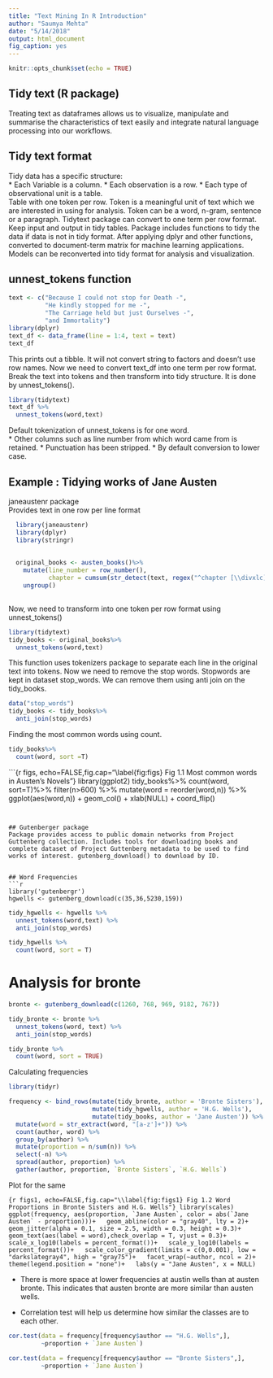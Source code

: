 ```yaml
---
title: "Text Mining In R Introduction"
author: "Saumya Mehta"
date: "5/14/2018"
output: html_document
fig_caption: yes
---
```

<style type="text/css">
.caption {
    font-size: 16pt;
    font-family: raleway;
    color : #9E9E9E;
}
</style>
```r
knitr::opts_chunk$set(echo = TRUE)
```
## Tidy text (R package)
Treating text as dataframes allows us to visualize, manipulate and summarise the characteristics of text easily and integrate natural language processing into our workflows.


## Tidy text format
Tidy data has a specific structure:<br>
    * Each Variable is a column.
    * Each observation is a row.
    * Each type of observational unit is a table.<br>
Table with one token per row. Token is a meaningful unit of text which we are interested in using for analysis. Token can be a word, n-gram, sentence or a paragraph. Tidytext package can convert to one term per row format. Keep input and output in tidy tables. Package includes functions to tidy the data if data is not in tidy format. After applying dplyr and other functions, converted to document-term matrix for machine learning applications. Models can be reconverted into tidy format for analysis and visualization. 


## unnest_tokens function
```r
text <- c("Because I could not stop for Death -",
          "He kindly stopped for me -",
          "The Carriage held but just Ourselves -",
          "and Immortality")
library(dplyr)
text_df <- data_frame(line = 1:4, text = text)
text_df
```
This prints out a tibble. It will not convert string to factors and doesn't use row names. Now we need to convert text_df into one term per row format. Break the text into tokens and then transform into tidy structure. It is done by unnest_tokens(). 
```r
library(tidytext)
text_df %>%
  unnest_tokens(word,text)
```
Default tokenization of unnest_tokens is for one word.<br>
    * Other columns such as line number from which word came from is retained. 
    * Punctuation has been stripped.
    * By default conversion to lower case.


## Example : Tidying works of Jane Austen
janeaustenr package<br>
 Provides text in one row per line format
```r
  library(janeaustenr)
  library(dplyr)
  library(stringr)
  
  
  original_books <- austen_books()%>%
    mutate(line_number = row_number(),
           chapter = cumsum(str_detect(text, regex("^chapter [\\divxlc]",ignore_case = T))))%>%
    ungroup()
    
```
Now, we need to transform into one token per row format using unnest_tokens()
```r
library(tidytext)
tidy_books <- original_books%>%
  unnest_tokens(word,text)
```

This function uses tokenizers package to separate each line in the original text into tokens. Now we need to remove the stop words. Stopwords are kept in dataset stop_words. We can remove them using anti join on the tidy_books.

```r
data("stop_words")
tidy_books <- tidy_books%>%
  anti_join(stop_words)
```
Finding the most common words using count.

```r
tidy_books%>%
  count(word, sort =T)
```

```{r figs, echo=FALSE,fig.cap="\\label{fig:figs} Fig 1.1 Most common words in Austen's Novels"}
library(ggplot2)
tidy_books%>%
  count(word, sort=T)%>%
  filter(n>600) %>% 
  mutate(word = reorder(word,n)) %>% 
  ggplot(aes(word,n)) + 
  geom_col() +
  xlab(NULL) +
  coord_flip()

```


## Gutenberger package
Package provides access to public domain networks from Project Guttenberg collection. Includes tools for downloading books and complete dataset of Project Guttenberg metadata to be used to find works of interest. gutenberg_download() to download by ID.


## Word Frequencies
```r
library('gutenbergr')
hgwells <- gutenberg_download(c(35,36,5230,159))
```

```r
tidy_hgwells <- hgwells %>% 
  unnest_tokens(word,text) %>% 
  anti_join(stop_words)
```

```r
tidy_hgwells %>% 
  count(word, sort = T)
```


# Analysis for bronte 
```r
bronte <- gutenberg_download(c(1260, 768, 969, 9182, 767))

tidy_bronte <- bronte %>%
  unnest_tokens(word, text) %>%
  anti_join(stop_words)

tidy_bronte %>%
  count(word, sort = TRUE)
```

Calculating frequencies
```r
library(tidyr)

frequency <- bind_rows(mutate(tidy_bronte, author = 'Bronte Sisters'),
                       mutate(tidy_hgwells, author = 'H.G. Wells'),
                       mutate(tidy_books, author = 'Jane Austen')) %>% 
  mutate(word = str_extract(word, "[a-z']+")) %>%
  count(author, word) %>% 
  group_by(author) %>% 
  mutate(proportion = n/sum(n)) %>% 
  select(-n) %>% 
  spread(author, proportion) %>% 
  gather(author, proportion, `Bronte Sisters`, `H.G. Wells`)
```
Plot for the same

```{r figs1, echo=FALSE,fig.cap="\\label{fig:figs1} Fig 1.2 Word Proportions in Bronte Sisters and H.G. Wells"}
library(scales)
ggplot(frequency, aes(proportion, `Jane Austen`, color = abs(`Jane Austen` - proportion)))+
  geom_abline(color = "gray40", lty = 2)+
  geom_jitter(alpha = 0.1, size = 2.5, width = 0.3, height = 0.3)+
  geom_text(aes(label = word),check_overlap = T, vjust = 0.3)+
  scale_x_log10(labels = percent_format())+
  scale_y_log10(labels = percent_format())+
  scale_color_gradient(limits = c(0,0.001), low = "darkslategray4", high = "gray75")+
  facet_wrap(~author, ncol = 2)+
  theme(legend.position = "none")+
  labs(y = "Jane Austen", x = NULL)
```

* There is more space at lower frequencies at austin wells than at austen bronte. This indicates that austen bronte are more similar than austen wells. 

* Correlation test will help us determine how similar the classes are to each other.
```r
cor.test(data = frequency[frequency$author == "H.G. Wells",],
         ~proportion + `Jane Austen`)

cor.test(data = frequency[frequency$author == "Bronte Sisters",],
         ~proportion + `Jane Austen`)
```


